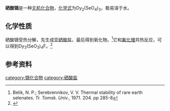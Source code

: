 {{chembox
| Name = 硒酸镝
|CustomizedImage=[[File:2.svg|File:2.svg]][[File:Dy3+.svg|File:Dy3+.svg]]<br />[[File:3.svg|File:3.svg]][[File:Selenate.png|79px]]
| IUPACName = 
| OtherNames = 
| Section1 = {{Chembox Identifiers
| CASNo = 20148-58-7
| CASNo_Comment =  无水
| CASNo_Ref = {{cascite|correct|CAS}}
| CASNo1 = 13476-03-4
| CASNo1_Comment =  八水
| CASNo1_Ref = {{cascite|correct|CAS}}
|  SMILES  =  
|  ChemSpiderID  =  
|  RTECS  =  
}}
| Section2 = {{Chembox Properties
| Formula = Dy<sub>2</sub>(SeO<sub>4</sub>)<sub>3</sub>
| MolarMass = 753.889（无水）<br />898.017（八水）
| Appearance = 黄色针状晶体
| Density = 
| Solubility = 易溶<ref name=hxhg>化学化工物性数据手册（无机卷）.刘光启 等主编.化学工业出版社.16.2 硒酸盐.P<sub>569</sub></ref>
| MeltingPt = 
| BoilingPt = 
| pKa = 
| RefractIndex = 
  }}
| Section3 = {{Chembox Structure
| MolShape = 
| CrystalStruct =
| Dipole =
  }}
| Section7 = {{Chembox Hazards
| ExternalMSDS =
| MainHazards = 
| NFPA-H = 
| NFPA-R =  | Other=
| NFPA-F = 
| RPhrases = 
| SPhrases = 
  }}
| Section8 = {{Chembox Related
| OtherAnions = [[亚硒酸镝|亚硒酸镝]]<br />[[硫酸镝|硫酸镝]]
| OtherCations = 
| OtherCpds = 
  }}
}}
'''硒酸镝'''是一种[[无机化合物|无机化合物]]，[[化学式|化学式]]为Dy<sub>2</sub>(SeO<sub>4</sub>)<sub>3</sub>，极易溶于水。

==化学性质==
硒酸镝受热分解，先生成[[亚硒酸盐|亚硒酸盐]]，最后得到氧化物。<ref>Belik, N. P.; Serebrennikov, V. V. Thermal stability of rare earth selenates{{ru}}. ''Tr. Tomsk. Univ.'', 1971. 204. pp 285-8</ref>它和[[氟化锂|氟化锂]]共热反应，可以得到Dy<sub>3</sub>(SeO<sub>3</sub>)<sub>4</sub>F。<ref>{{cite journal|journal=Journal of Solid State Chemistry|volume=167|issue=1|language=en|date=2002-08|pages=113–118|doi=10.1006/jssc.2002.9629|url=https://linkinghub.elsevier.com/retrieve/pii/S0022459602996295|title=Syntheses and Crystal Structures of Er2(SeO3)3 and Dy3(SeO3)4F|accessdate=2020-05-29|author=Ina Krügermann, Mathias S. Wickleder|archive-date=2020-07-07|archive-url=https://web.archive.org/web/20200707023905/https://linkinghub.elsevier.com/retrieve/pii/S0022459602996295|dead-url=no}}</ref>

==参考资料==
{{reflist}}

{{镝化合物}}
{{硒酸盐}}
{{无机化合物小作品}}

[[category:镝化合物|category:镝化合物]]
[[category:硒酸盐|category:硒酸盐]]